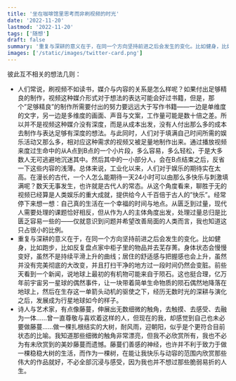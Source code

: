 ```yaml
---
title: '坐在咖啡馆里思考而非刷视频的时光'
date: '2022-11-20'
lastmod: '2022-11-20'
tags: ['随想']
draft: false
summary: '重复与深耕的意义在于，在同一个方向坚持前进之后会发生的变化。比如健身，比如跑步，比如反复盘点家中柜子里的物品并去芜存菁。'
images: ['/static/images/twitter-card.png']
---
```


彼此互不相关的想法几则：

- 人们常说，刷视频不如读书，媒介与内容的关系是怎么样呢？如果付出足够精良的制作，视频这种媒介形式对于想法的表达可能会好过书籍，但是，那个”足够精良”的制作所需要付出的努力要远远大于写作书籍——一边是单维度的文字，另一边是多维度的画面、声音与文案，工作量可能是数十倍之差。所以并不是视频这种媒介没有深度，而是从成本出发，没有人付出那么多的成本去制作与表达足够有深度的想法。与此同时，人们对于填满自己时间所需的娱乐活动又那么多，相对应这种需求的视频又被足量地制作出来。通过播放视频来度过生命中的从A点到B点的一个小片段，多么容易，多么轻松，于是大多数人无可逃避地沉迷其中。然后其中的一小部分人，会在B点结束之后，反省一下这些内容的浅薄。总体来说，工业化以来，人们对于娱乐的期待实在太高。在漫长的古代，一个人怎么能期待一天24小时可以由那么多快乐与刺激填满呢？数天无事发生，也许就是古代人的常态。从这个角度看来，聊胜于无的视频已经算是人类娱乐的重大成就，提供给今人千百倍于古人的”快乐”。经常停下来想一想：自己真的生活在一个幸福的时间与地点。从匮乏到过量，现代人需要处理的课题恰好相反，但从作为人的主体角度出发，处理过量总归是比匮乏容易一些的——仅就意识到问题并希望改善局面的人类而言，我也知道这只占很小的比例。
- 重复与深耕的意义在于，在同一个方向坚持前进之后会发生的变化。比如健身，比如跑步，比如反复盘点家中柜子里的物品并去芜存菁。身体状态会慢慢变好，虽然不是持续平滑上升的曲线；居住的舒适感与把握感也会上升，虽然并没有完美彻底的大改变，并且打扫干净的地方过一段时间仍然会变脏。前些天看到一个新闻，说地球上最初的有机物可能来自于陨石。这也挺合理，亿万年前宇宙另一星球的偶然事件，让一块带着简单生命物质的陨石偶然地降落在地球上，然后在生存这一单箭头动机的驱使之下，经历无数时光的深耕与演化之后，发展成为行星地球如今的样子。
- 诗人与艺术家，有点像藤蔓，伸展出无数细微的触角，去触摸、去感受、去融为一体……曾一直尊敬与喜欢着这样的人，但现在的我，却感觉到自己也未必要做藤蔓……做一棵扎根结实的大树，耐风雨，迎朝阳，似乎是个更符合目前状态的比喻。我知道那些细微的触角非常漂亮，但我不必欣赏所有，我也不必为有未欣赏到的美妙藤蔓而遗憾。藤蔓们善感的神经，也许并不利于致力于做一棵稳稳大树的生活，而作为一棵树，在能让我快乐与动容的范围内欣赏那些伟大的作品就好，不必全部沉浸与感受，因为我也并不想过那些脆弱易折的人生。
